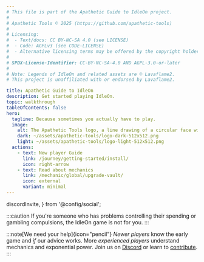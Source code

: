 ```yaml
---
# This file is part of the Apathetic Guide to IdleOn project.
#
# Apathetic Tools © 2025 (https://github.com/apathetic-tools)
#
# Licensing:
#  - Text/docs: CC BY-NC-SA 4.0 (see LICENSE)
#  - Code: AGPLv3 (see CODE-LICENSE)
#  - Alternative licensing terms may be offered by the copyright holder.
#
# SPDX-License-Identifier: CC-BY-NC-SA-4.0 AND AGPL-3.0-or-later
#
# Note: Legends of IdleOn and related assets are © Lavaflame2.
# This project is unaffiliated with or endorsed by Lavaflame2.

title: Apathetic Guide to IdleOn
description: Get started playing IdleOn.
topic: walkthrough
tableOfContents: false
hero:
  tagline: Because sometimes you actually have to play.
  image:
    alt: The Apathetic Tools logo, a line drawing of a circular face with a horizontal line for a mouth.
    dark: ~/assets/apathetic-tools/logo-dark-512x512.png
    light: ~/assets/apathetic-tools/logo-light-512x512.png
  actions:
    - text: New player Guide
      link: /journey/getting-started/install/
      icon: right-arrow
    - text: Read about mechanics
      link: /mechanic/global/upgrade-vault/
      icon: external
      variant: minimal
---
```


  discordInvite,
} from '@config/social';

:::caution
If you're someone who has problems controlling their spending or gambling compulsions, the IdleOn game is not for you.
:::

:::note[We need your help]{icon="pencil"}
*Newer players* know the early game and *if* our advice works.
More *experienced players* understand mechanics and exponential power. 
Join us on <a href={discordInvite}>Discord</a> or learn to <a href="/site/contribute">contribute</a>.
:::
